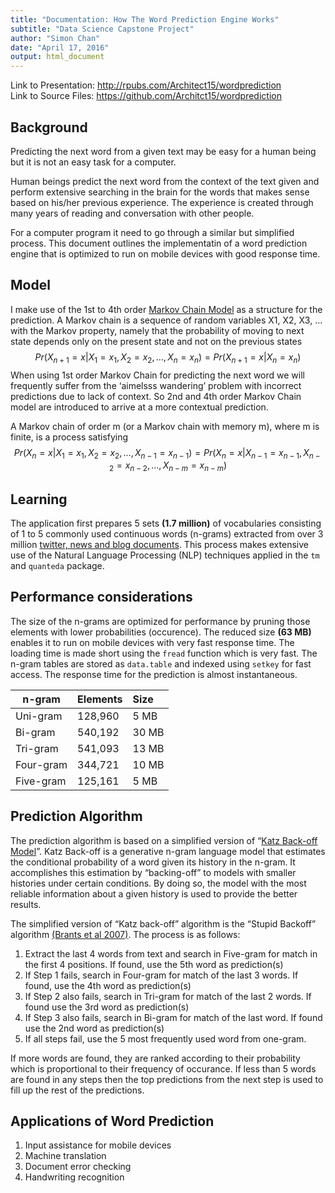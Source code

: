 ```yaml
---
title: "Documentation: How The Word Prediction Engine Works"
subtitle: "Data Science Capstone Project"
author: "Simon Chan"
date: "April 17, 2016"
output: html_document
---
```

Link to Presentation: [http://rpubs.com/Architect15/wordprediction](http://rpubs.com/Architect15/wordprediction)  
Link to Source Files: [https://github.com/Architct15/wordprediction](https://github.com/Architct15/wordprediction)  

## Background  
Predicting the next word from a given text may be easy for a human being but it is not an easy task for a computer. 

Human beings predict the next word from the context of the text given and perform extensive searching in the brain for the words that makes sense based on his/her previous experience. The experience is created through many years of reading and conversation with other people. 

For a computer program it need to go through a similar but simplified process. This document outlines the implementatin of a word prediction engine that is optimized to run on mobile devices with good response time.

## Model 
I make use of the 1st to 4th order [Markov Chain Model](https://en.wikipedia.org/wiki/Markov_chain) as a structure for the prediction. 
A Markov chain is a sequence of random variables X1, X2, X3, ... with the Markov property, namely that the probability of moving to next state depends only on the present state and not on the previous states
$$ Pr(X_{n+1} = x | X_{1}=x_{1}, X_{2}=x_{2},...,X_{n}=x_{n}) =  Pr(X_{n+1} = x | X_{n}=x_{n}) $$
When using 1st order Markov Chain for predicting the next word we will frequently suffer from the 'aimelsss wandering' problem with incorrect predictions due to lack of context. So 2nd and 4th order Markov Chain model are introduced to arrive at a more contextual prediction.

A Markov chain of order m (or a Markov chain with memory m), where m is finite, is a process satisfying
$$ Pr(X_{n} = x | X_{1}=x_{1}, X_{2}=x_{2},...,X_{n-1}=x_{n-1}) =  Pr(X_{n} = x | X_{n-1}=x_{n-1}, X_{n-2}=x_{n-2},...,X_{n-m}=x_{n-m})$$

## Learning
The application first prepares 5 sets **(1.7 million)** of vocabularies consisting of 1 to 5 commonly used continuous words (n-grams) extracted from over 3 million [twitter, news and blog documents](https://d396qusza40orc.cloudfront.net/dsscapstone/dataset/Coursera-SwiftKey.zip). This process makes extensive use of the Natural Language Processing (NLP) techniques applied in the `tm` and `quanteda` package. 

## Performance considerations
The size of the n-grams are optimized for performance by pruning those elements with lower probabilities (occurence). The reduced size **(63 MB)** enables it to run on mobile devices with very fast response time. The loading time is made short using the `fread` function which is very fast. The n-gram tables are stored as `data.table` and indexed using `setkey` for fast access. The response time for the prediction is almost instantaneous.

| n-gram    |  Elements   |  Size   |
|-----------|:------------|:--------|
| Uni-gram  | 128,960     |   5 MB  |
| Bi-gram   | 540,192     |  30 MB  |
| Tri-gram  | 541,093     |  13 MB  |
| Four-gram | 344,721     |  10 MB  |
| Five-gram | 125,161     |   5 MB  |

## Prediction Algorithm

The prediction algorithm is based on a simplified version of "[Katz Back-off Model](https://en.wikipedia.org/wiki/Katz%27s_back-off_model)". Katz Back-off is a generative n-gram language model that estimates the conditional probability of a word given its history in the n-gram. It accomplishes this estimation by "backing-off" to models with smaller histories under certain conditions. By doing so, the model with the most reliable information about a given history is used to provide the better results.

The simplified version of "Katz back-off" algorithm is the "Stupid Backoff" algorithm [(Brants et al 2007)](http://www.aclweb.org/anthology/D07-1090.pdf). The process is as follows:

1. Extract the last 4 words from text and search in Five-gram for match in the first 4 positions. If found, use the 5th word as prediction(s)  
2. If Step 1 fails, search in Four-gram for match of the last 3 words. If found, use the 4th word as prediction(s)  
3. If Step 2 also fails, search in Tri-gram for match of the last 2 words. If found use the 3rd word as prediction(s)  
4. If Step 3 also fails, search in Bi-gram for match of the last word. If found use the 2nd word as prediction(s)  
5. If all steps fail, use the 5 most frequently used word from one-gram.  

If more words are found, they are ranked according to their probability which is proportional to their frequency of occurance. If less than 5 words are found in any steps then the top predictions from the next step is used to fill up the rest of the predictions. 

## Applications of Word Prediction

1. Input assistance for mobile devices 
2. Machine translation
3. Document error checking 
4. Handwriting recognition